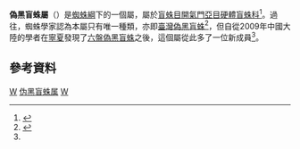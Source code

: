 {{Automatic Taxobox
| taxon = Pseudomelanopa
| authority = Suzuki, 1974
| subdivision_ranks = 物種
| subdivision =
* [[六盤偽黑盲蛛|六盤偽黑盲蛛]] ''P. liupan sp.nov.''
* [[臺灣偽黑盲蛛|臺灣偽黑盲蛛]] ''P. taiwana''
}}
'''偽黑盲蛛屬'''（{{lang|la|''Pseudomelanopa''}}）是[[蜘蛛綱|蜘蛛綱]]下的一個屬，屬於[[盲蛛目|盲蛛目]][[開氣門亞目|開氣門亞目]][[硬體盲蛛科|硬體盲蛛科]]<ref name=wanfang>{{cite journal |title=寧夏六盤偽黑盲蛛記述(盲蛛目,開氣門亞目,硬體盲蛛科) |url=http://d.wanfangdata.com.cn/periodical_dwfl200903003.aspx |year=2009 |authors=張超、朱明生 |journal=[[動物分類學報_(中國)|動物分類學報]] |volume=34 |issue=3 |language=zh-hans |access-date=2011-08-17 |archive-date=2012-03-18 |archive-url=https://web.archive.org/web/20120318115904/http://d.wanfangdata.com.cn/periodical_dwfl200903003.aspx |dead-url=no }}</ref>。過往，蜘蛛學家認為本屬只有唯一種類，亦即[[臺灣偽黑盲蛛|臺灣偽黑盲蛛]]<ref>{{cite web |editor=Joel Hallan |url=http://insects.tamu.edu/research/collection/hallan/Acari/Family/Sclerosomatidae.txt |title=Sclerosomatidae Species Listing |work=Biology Catalog |publisher=[[Texas_A&M_University|Texas A&M University]] |accessdate=2010-12-27 |language=en |archive-date=2014-10-13 |archive-url=https://web.archive.org/web/20141013064709/https://insects.tamu.edu/research/collection/hallan/Acari/Family/Sclerosomatidae.txt |dead-url=no }}</ref>，但自從2009年中國大陸的學者在[[寧夏|寧夏]]發現了[[六盤偽黑盲蛛|六盤偽黑盲蛛]]之後，這個屬從此多了一位新成員<ref name=wanfang />。

== 參考資料 ==
{{reflist}}
{{Taxonbar}}
[[Category:盲蛛目|W]]
[[Category:伪黑盲蛛属|]]
[[Category:_1974年描述的分类群|W]]